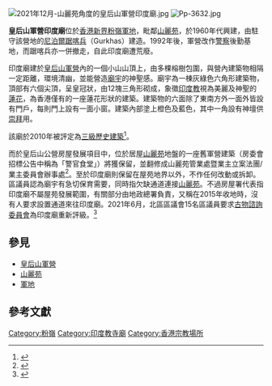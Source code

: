 [[File:2021年12月-山麗苑角度的皇后山軍營印度廟.jpg|thumb]]
[[File:Pp-3632.jpg|thumb]]

'''皇后山軍營印度廟'''位於[[香港|香港]][[新界|新界]][[粉嶺|粉嶺]][[軍地|軍地]]，毗鄰[[山麗苑|山麗苑]]，於1960年代興建，由駐守該營地的[[尼泊爾|尼泊爾]][[踞喀兵|踞喀兵]]（Gurkhas）建造。1992年後，軍營改作[[香港警務處|警察]]後勤基地，而踞喀兵亦一併撤走，自此印度廟遭荒廢。

印度廟建於[[皇后山軍營|皇后山軍營]]內的一個小山山頂上，由多棵榕樹包圍，與營內建築物相隔一定距離，環境清幽，並能營造[[廟宇|廟宇]]的神聖感。廟宇為一棟灰綠色六角形建築物，頂部有六個尖頂，呈皇冠狀，由12塊三角形砌成，象徵[[印度教|印度教]]視為美麗及神聖的[[蓮花|蓮花]]，為香港僅有的一座蓮花形狀的建築。建築物的六面除了東南方外一面外皆設有門戶，每則門上設有一面小窗。建築內部塗上橙色及藍色，其中一角設有神壇供[[崇拜|崇拜]]用。

該廟於2010年被評定為[[香港三級歷史建築列表|三級歷史建築]]<ref>{{Cite news |url=http://hk.apple.nextmedia.com/news/art/20160719/19700621 |title=公屋地盤掘出戰時火箭炮 |publisher=蘋果日報 |date=2016-07-19 |accessdate=2017-01-05 |archive-date=2017-01-05 |archive-url=https://web.archive.org/web/20170105180306/http://hk.apple.nextmedia.com/news/art/20160719/19700621 |dead-url=no }}</ref>。

而於皇后山公營房屋發展項目中，位於居屋[[山麗苑|山麗苑]]地盤的一座舊軍營建築（房委會招標公告中稱為「警官食堂」）將獲保留，並翻修成山麗苑管業處暨業主立案法團/業主委員會辦事處<ref>{{Cite web |url=http://www.housingauthority.gov.hk/tc/common/pdf/business-partnerships/tenders/BP_Tender_Notice_26_May_2017_4.pdf |title=房委會2017年6至11月建築（新工程）合約-招標公告（包括皇后山居屋項目上蓋建築工程） |accessdate=2017-05-29 |archive-date=2017-08-05 |archive-url=https://web.archive.org/web/20170805142227/http://www.housingauthority.gov.hk/tc/common/pdf/business-partnerships/tenders/BP_Tender_Notice_26_May_2017_4.pdf |dead-url=no }}</ref>。至於印度廟則保留在屋苑地界以外，不作任何改動或拆卸。區議員認為廟宇有急切保育需要，同時指欠缺通道連接[[山麗苑|山麗苑]]。不過房屋署代表指印度廟不屬屋苑發展範圍，有關部分由地政總署負責，又稱在2015年收地時，沒有人要求設置通道來往印度廟。2021年6月，北區區議會15名區議員要求[[古物諮詢委員會|古物諮詢委員會]]為印度廟重新評級。<ref>{{cite news |title=政情：部門卸責 珍貴印度廟保育乏規劃 |url=https://orientaldaily.on.cc/cnt/news/20210609/00176_404.html |accessdate=2021-06-09 |publisher=東方日報 |date=2021-06-09 |archive-date=2021-06-09 |archive-url=https://web.archive.org/web/20210609140448/https://orientaldaily.on.cc/cnt/news/20210609/00176_404.html |dead-url=no }}</ref>

==參見==
*[[皇后山軍營|皇后山軍營]]
*[[山麗苑|山麗苑]]
*[[軍地|軍地]]

==參考文獻==
{{Reflist}}


[[Category:粉嶺|Category:粉嶺]]
[[Category:印度教寺廟|Category:印度教寺廟]]
[[Category:香港宗教場所|Category:香港宗教場所]]